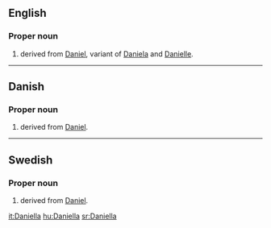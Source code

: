 ==English==

===Proper noun===
{{en-proper noun}}

# {{given name|female|from=Hebrew}} derived from [[Daniel]], variant of [[Daniela]] and [[Danielle]].

----

==Danish==

===Proper noun===
{{infl|da|proper noun}}

# {{given name|female|lang=da}} derived from [[Daniel]].

----

==Swedish==

===Proper noun===
{{infl|sv|proper noun}}

# {{given name|female|lang=sv}} derived from [[Daniel]].

[[it:Daniella]]
[[hu:Daniella]]
[[sr:Daniella]]